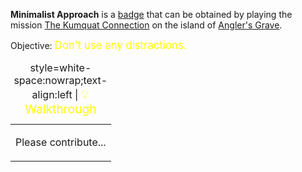 '''Minimalist Approach''' is a [[Badges|badge]] that can be obtained by playing the mission [[The Kumquat Connection]] on the island of [[Angler's Grave]].

Objective: <big style="color:yellow">Don't use any distractions.</big>

{| class="mw-collapsible mw-collapsed"
|+ style=white-space:nowrap;text-align:left | <big style="color:yellow">💡 Walkthrough</big>
|-
| Please contribute...
|}